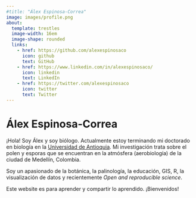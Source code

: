 ```yaml
---
#title: "Álex Espinosa-Correa"
image: images/profile.png
about: 
  template: trestles
  image-width: 16em
  image-shape: rounded
  links: 
    - href: https://github.com/alexespinosaco
      icon: github
      text: GitHub
    - href: https://www.linkedin.com/in/alexespinosaco/
      icon: linkedin
      text: LinkedIn
    - href: https://twitter.com/alexespinosaco
      icon: twitter
      text: Twitter
---
```


# Álex Espinosa-Correa

¡Hola! Soy Álex y soy biólogo. Actualmente estoy terminando mi doctorado en biología en la [Universidad de Antioquia](http://udea.edu.co/). Mi investigación trata sobre el polen y esporas que se encuentran en la atmósfera (aerobiología) de la ciudad de Medellín, Colombia.

Soy un apasionado de la botánica, la palinología, la educación, GIS, R, la visualización de datos y recientemente *Open and reproducible science*.

Este website es para aprender y compartir lo aprendido. ¡Bienvenidos!